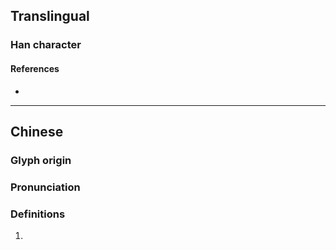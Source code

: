 {{character info/new}}
==Translingual==

===Han character===
{{Han char|rn=86|rad=火|as=05|sn=9|four=96810|canj=FAM|ids=⿰火旦}}

====References====
* {{Han ref|kx=0668.040|dkj=18932|dj=1077.080|hdz=32195.070|uh=709F|ud=28831|bh=CFAF|bd=53167}}

----

==Chinese==
{{zh-forms}}

===Glyph origin===
{{Han etym}}

===Pronunciation===
{{zh-pron
|m=dá
|mc=y
|oc=y
|cat=
}}

===Definitions===
{{zh-hanzi}}

# {{rfdef|zh}}